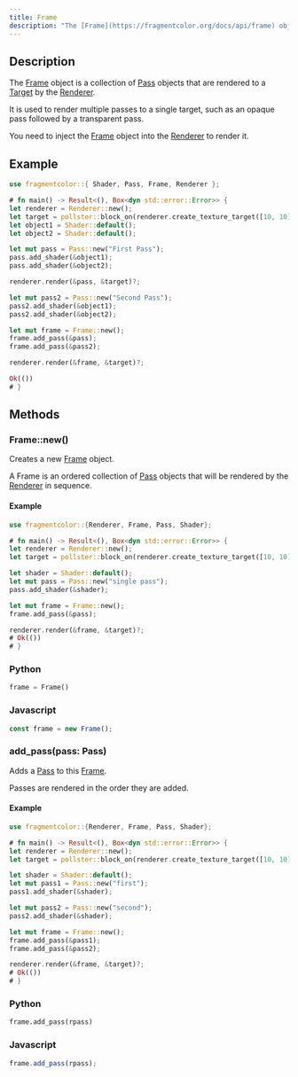 ```yaml
---
title: Frame
description: "The [Frame](https://fragmentcolor.org/docs/api/frame) object is a collection of [Pass](https://fragmentcolor.org/docs/api/pass) objects that are rendered to a [Target](https://fragmentcolor.org/docs/api/target) by the [Renderer](https://fragmentcolor.org/docs/api/renderer)."
---
```


## Description

The [Frame](https://fragmentcolor.org/docs/api/frame) object is a collection of [Pass](https://fragmentcolor.org/docs/api/pass) objects that are rendered to a [Target](https://fragmentcolor.org/docs/api/target) by the [Renderer](https://fragmentcolor.org/docs/api/renderer).

It is used to render multiple passes to a single target, such as an opaque pass followed by a transparent pass.

You need to inject the [Frame](https://fragmentcolor.org/docs/api/frame) object into the [Renderer](https://fragmentcolor.org/docs/api/renderer) to render it.

## Example

```rust
use fragmentcolor::{ Shader, Pass, Frame, Renderer };

# fn main() -> Result<(), Box<dyn std::error::Error>> {
let renderer = Renderer::new();
let target = pollster::block_on(renderer.create_texture_target([10, 10]))?;
let object1 = Shader::default();
let object2 = Shader::default();

let mut pass = Pass::new("First Pass");
pass.add_shader(&object1);
pass.add_shader(&object2);

renderer.render(&pass, &target)?;

let mut pass2 = Pass::new("Second Pass");
pass2.add_shader(&object1);
pass2.add_shader(&object2);

let mut frame = Frame::new();
frame.add_pass(&pass);
frame.add_pass(&pass2);

renderer.render(&frame, &target)?;

Ok(())
# }
```

## Methods

### Frame::new()

Creates a new [Frame](https://fragmentcolor.org/docs/api/frame) object.

A Frame is an ordered collection of [Pass](https://fragmentcolor.org/docs/api/pass) objects that will be rendered by the [Renderer](https://fragmentcolor.org/docs/api/renderer) in sequence.

#### Example

```rust
use fragmentcolor::{Renderer, Frame, Pass, Shader};

# fn main() -> Result<(), Box<dyn std::error::Error>> {
let renderer = Renderer::new();
let target = pollster::block_on(renderer.create_texture_target([10, 10]))?;

let shader = Shader::default();
let mut pass = Pass::new("single pass");
pass.add_shader(&shader);

let mut frame = Frame::new();
frame.add_pass(&pass);

renderer.render(&frame, &target)?;
# Ok(())
# }
```

### Python

```python
frame = Frame()
```

### Javascript

```js
const frame = new Frame();
```
### add_pass(pass: Pass)

Adds a [Pass](https://fragmentcolor.org/docs/api/pass) to this [Frame](https://fragmentcolor.org/docs/api/frame).

Passes are rendered in the order they are added.

#### Example

```rust
use fragmentcolor::{Renderer, Frame, Pass, Shader};

# fn main() -> Result<(), Box<dyn std::error::Error>> {
let renderer = Renderer::new();
let target = pollster::block_on(renderer.create_texture_target([10, 10]))?;

let shader = Shader::default();
let mut pass1 = Pass::new("first");
pass1.add_shader(&shader);

let mut pass2 = Pass::new("second");
pass2.add_shader(&shader);

let mut frame = Frame::new();
frame.add_pass(&pass1);
frame.add_pass(&pass2);

renderer.render(&frame, &target)?;
# Ok(())
# }
```

### Python

```python
frame.add_pass(rpass)
```

### Javascript

```js
frame.add_pass(rpass);
```
